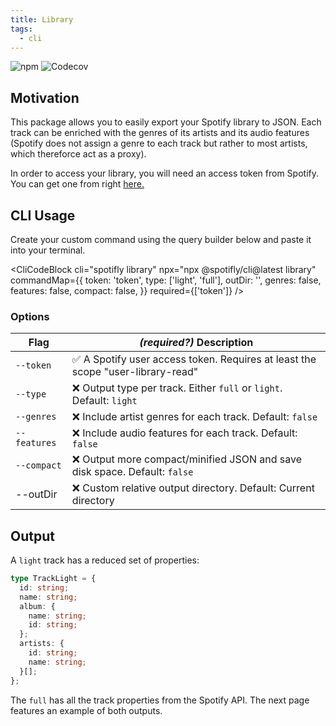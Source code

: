 ```yaml
---
title: Library
tags:
  - cli
---
```


![npm](https://img.shields.io/npm/v/@spotifly/library) ![Codecov](https://codecov.io/gh/eegli/spotifly/branch/main/graph/badge.svg?flag=library)

## Motivation

This package allows you to easily export your Spotify library to JSON. Each track can be enriched with the genres of its artists and its audio features (Spotify does not assign a genre to each track but rather to most artists, which thereforce act as a proxy).

In order to access your library, you will need an access token from Spotify. You can get one from right [here.](/docs/authorization)

## CLI Usage

Create your custom command using the query builder below and paste it into your terminal.


<CliCodeBlock
  cli="spotifly library"
  npx="npx @spotifly/cli@latest library"
  commandMap={{
    token: 'token',
    type: ['light', 'full'],
    outDir: '',
    genres: false,
    features: false,
    compact: false,
  }}
  required={['token']}
/>

### Options

| Flag         | _(required?)_ Description                                                       |
| ------------ | ------------------------------------------------------------------------------- |
| `--token`    | ✅ A Spotify user access token. Requires at least the scope "user-library-read" |
| `--type`     | ❌ Output type per track. Either `full` or `light`. Default: `light`            |
| `--genres`   | ❌ Include artist genres for each track. Default: `false`                       |
| `--features` | ❌ Include audio features for each track. Default: `false`                      |
| `--compact`  | ❌ Output more compact/minified JSON and save disk space. Default: `false`      |
| --outDir     | ❌ Custom relative output directory. Default: Current directory                 |

## Output

A `light` track has a reduced set of properties:

```ts
type TrackLight = {
  id: string;
  name: string;
  album: {
    name: string;
    id: string;
  };
  artists: {
    id: string;
    name: string;
  }[];
};
```

The `full` has all the track properties from the Spotify API. The next page features an example of both outputs.
